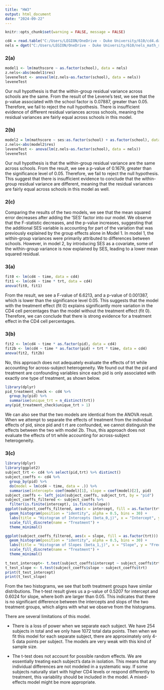 ```yaml
---
title: "HW3"
output: html_document
date: "2024-09-22"
---
```


```r
knitr::opts_chunk$set(warning = FALSE, message = FALSE)
```

```r
cd4 = read.table("C:/Users/LEGION/OneDrive - Duke University/610/cd4.dat", header = TRUE)
nels = dget("C:/Users/LEGION/OneDrive - Duke University/610/nels_math_ses.txt")
```
### 2(a)
```r
model1 <- lm(mathscore ~ as.factor(school), data = nels)
z.nels<-abs(model1$res)
leveneTest <- anova(lm(z.nels~as.factor(school), data = nels))
leveneTest
```
Our null hypothesis is that the within-group residual variance across schools are the same. From the result of the Levene's test, we see that the p-value associated with the school factor is 0.07887, greater than 0.05. Therefore, we fail to reject the null hypothesis. There is insufficient evidence of different residual variances across schools, meaning the residual variances are fairly equal across schools in this model.

### 2(b)
```r
model2 = lm(mathscore ~ ses:as.factor(school) + as.factor(school), data = nels)
z.nels<-abs(model2$res)
leveneTest <- anova(lm(z.nels~as.factor(school), data = nels))
leveneTest
```

Our null hypothesis is that the within-group residual variance are the same across schools. From the result, we see a p-value of 0.1679, greater than the significance level of 0.05. Therefore, we fail to reject the null hypothesis. This suggest that there is insufficient evidence to conclude that the within-group residual variance are different, meaning that the residual variances are fairly equal across schools in this model as well. 

### 2(c)
Comparing the results of the two models, we see that the mean squared error decreases after adding the 'SES' factor into our model. We observe that the F-statistic decreases, and the p-value increases, suggesting that the additional SES variable is accounting for part of the variation that was previously explained by the group effects alone in Model 1. In model 1, the within-group variances were primarily attributed to differences between schools. However, in model 2, by introducing SES as a covariate, some of the within-group variance is now explained by SES, leading to a lower mean squared residual.

### 3(a)

```r
fit0 <- lm(cd4 ~ time, data = cd4)
fit1 <- lm(cd4 ~ time * trt, data = cd4)
anova(fit0, fit1)
```
From the result, we see a F-value of 6.6213, and a p-value of 0.001387, which is lower than the significance level 0.05. This suggests that the model with the treatment effect (fit 0) explains significantly more variation in the CD4 cell percentages than the model without the treatment effect (fit 0). Therefore, we can conclude that there is strong evidence for a treatment effect in the CD4 cell percentages.  

### 3(b)
```r
fit2 <- lm(cd4 ~ time * as.factor(pid), data = cd4)
fit2b <- lm(cd4 ~ time * as.factor(pid) + trt * time, data = cd4)
anova(fit2, fit2b)
```

No, this approach does not adequately evaluate the effects of trt while accounting for across-subject heterogeneity. We found out that the pid and treatment are confounding variables since each pid is only associated with exactly one type of treatment, as shown below.

```r
library(dplyr)
pid_treatment_check <- cd4 %>%
  group_by(pid) %>%
  summarise(unique_trt = n_distinct(trt))
any(pid_treatment_check$unique_trt > 1)
```
We can also see that the two models are identical from the ANOVA result. When we attempt to separate the effects of treatment from the individual effects of pid, since pid and t   rt are confounded, we cannot distinguish the effects between the two with model 2b. Thus, this approach does not evaluate the effects of trt while accounting for across-subject heterogeneity.

### 3(c)
```r
library(dplyr)
library(ggplot2)
subject_trt <- cd4 %>% select(pid,trt) %>% distinct()
subject_coeffs <- cd4 %>% 
  group_by(pid) %>%
  do(model = lm(cd4 ~ time, data = .)) %>%
  summarise(intercept= coef(model)[1], slope = coef(model)[2], pid) 
subject_coeffs <- left_join(subject_coeffs, subject_trt, by = "pid")
subject_coeffs_filtered <- subject_coeffs %>%
  filter(is.finite(intercept), is.finite(slope))
ggplot(subject_coeffs_filtered, aes(x = intercept, fill = as.factor(trt))) +
  geom_histogram(position = "identity", alpha = 0.5, bins = 30) +
  labs(title = "Histogram of Intercepts (beta_0,j)", x = "Intercept", y = "Frequency") +
  scale_fill_discrete(name = "Treatment") +
  theme_minimal()

ggplot(subject_coeffs_filtered, aes(x = slope, fill = as.factor(trt))) +
  geom_histogram(position = "identity", alpha = 0.5, bins = 30) +
  labs(title = "Histogram of Slopes (beta_1,j)", x = "Slope", y = "Frequency") +
  scale_fill_discrete(name = "Treatment") +
  theme_minimal()
  
t_test_intercept<- t.test(subject_coeffs$intercept ~ subject_coeffs$trt) 
t_test_slope <- t.test(subject_coeffs$slope ~ subject_coeffs$trt) 
print(t_test_intercept) 
print(t_test_slope)
```
From the two histograms, we see that both treatment groups have similar distributions. The t-test result gives us a p-value of 0.5207 for intercept and 0.6024 for slope, where both are larger than 0.05. This indicates that there is no significant difference between the intercepts and slops of the two treatment groups, which aligns with what we observe from the histograms. 

There are several limitations of this model. 

- There is a loss of power when we separate each subject. We have 254 subjects in total and we only have 1072 total data points. Then when we fit this model for each separate subject, there are approximately only 4-5 data points per subject. The models are very weak with this kind of sample size. 

- The t-test does not account for possible random effects. We are essentially treating each subject's data in isolation. This means that any individual differences are not modeled in a systematic way. If some subjects naturally start with higher CD4 levels or respond differently to treatment, this variability should be included in the model. A mixed-effects model might be more appropriate.
